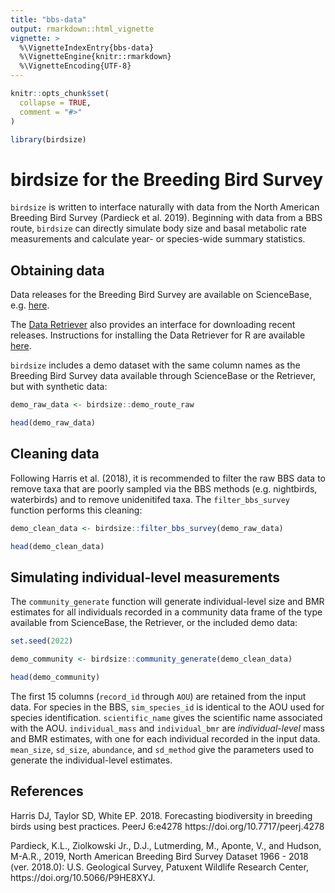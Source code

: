 ```yaml
---
title: "bbs-data"
output: rmarkdown::html_vignette
vignette: >
  %\VignetteIndexEntry{bbs-data}
  %\VignetteEngine{knitr::rmarkdown}
  %\VignetteEncoding{UTF-8}
---
```


```r
knitr::opts_chunk$set(
  collapse = TRUE,
  comment = "#>"
)
```

```r
library(birdsize)
```

# birdsize for the Breeding Bird Survey

`birdsize` is written to interface naturally with data from the North American Breeding Bird Survey (Pardieck et al. 2019). Beginning with data from a BBS route, `birdsize` can directly simulate body size and basal metabolic rate measurements and calculate year- or species-wide summary statistics.

## Obtaining data

Data releases for the Breeding Bird Survey are available on ScienceBase, e.g. [here](https://doi.org/10.5066/P9J6QUF6).

The [Data Retriever](https://retriever.readthedocs.io/en/latest/) also provides an interface for downloading recent releases. Instructions for installing the Data Retriever for R are available [here](https://docs.ropensci.org/rdataretriever/#basic-installation). 

`birdsize` includes a demo dataset with the same column names as the Breeding Bird Survey data available through ScienceBase or the Retriever, but with synthetic data:

```r

demo_raw_data <- birdsize::demo_route_raw

head(demo_raw_data)

```

## Cleaning data

Following Harris et al. (2018), it is recommended to filter the raw BBS data to remove taxa that are poorly sampled via the BBS methods (e.g. nightbirds, waterbirds) and to remove unidenitifed taxa. The `filter_bbs_survey` function performs this cleaning:

```r

demo_clean_data <- birdsize::filter_bbs_survey(demo_raw_data)

head(demo_clean_data)

```

## Simulating individual-level measurements 

The `community_generate` function will generate individual-level size and BMR estimates for all individuals recorded in a community data frame of the type available from ScienceBase, the Retriever, or the included demo data:

```r

set.seed(2022)

demo_community <- birdsize::community_generate(demo_clean_data)

head(demo_community)

```

The first 15 columns (`record_id` through `AOU`) are retained from the input data. For species in the BBS, `sim_species_id` is identical to the AOU used for species identification. `scientific_name` gives the scientific name associated with the AOU. `individual_mass` and `individual_bmr` are *individual-level* mass and BMR estimates, with one for each individual recorded in the input data. `mean_size`, `sd_size`, `abundance`, and `sd_method` give the parameters used to generate the individual-level estimates.



## References

Harris DJ, Taylor SD, White EP. 2018. Forecasting biodiversity in breeding birds using best practices. PeerJ 6:e4278 https://doi.org/10.7717/peerj.4278 

Pardieck, K.L., Ziolkowski Jr., D.J., Lutmerding, M., Aponte, V., and Hudson, M-A.R., 2019, North American Breeding Bird Survey Dataset 1966 - 2018 (ver. 2018.0): U.S. Geological Survey, Patuxent Wildlife Research Center, https://doi.org/10.5066/P9HE8XYJ.
